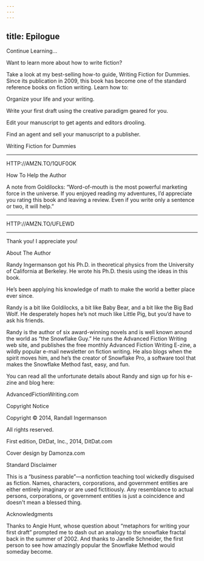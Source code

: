```yaml
---
---
---
```

title: Epilogue
---



Continue Learning...


Want to learn more about how to write fiction?

Take a look at my best-selling how-to guide, Writing Fiction for Dummies. Since its publication in 2009, this book has become one of the standard reference books on fiction writing. Learn how to:

Organize your life and your writing.

Write your first draft using the creative paradigm geared for you.

Edit your manuscript to get agents and editors drooling.

Find an agent and sell your manuscript to a publisher.





Writing Fiction for Dummies



* * *



HTTP://AMZN.TO/1QUF0OK





How To Help the Author


A note from Goldilocks: “Word-of-mouth is the most powerful marketing force in the universe. If you enjoyed reading my adventures, I’d appreciate you rating this book and leaving a review. Even if you write only a sentence or two, it will help.”



* * *



HTTP://AMZN.TO/UFLEWD



* * *



Thank you! I appreciate you!





About The Author


Randy Ingermanson got his Ph.D. in theoretical physics from the University of California at Berkeley. He wrote his Ph.D. thesis using the ideas in this book.

He’s been applying his knowledge of math to make the world a better place ever since.

Randy is a bit like Goldilocks, a bit like Baby Bear, and a bit like the Big Bad Wolf. He desperately hopes he’s not much like Little Pig, but you’d have to ask his friends.

Randy is the author of six award-winning novels and is well known around the world as “the Snowflake Guy.” He runs the Advanced Fiction Writing web site, and publishes the free monthly Advanced Fiction Writing E-zine, a wildly popular e-mail newsletter on fiction writing. He also blogs when the spirit moves him, and he’s the creator of Snowflake Pro, a software tool that makes the Snowflake Method fast, easy, and fun.

You can read all the unfortunate details about Randy and sign up for his e-zine and blog here:





AdvancedFictionWriting.com





Copyright Notice


Copyright © 2014, Randall Ingermanson

All rights reserved.





First edition, DitDat, Inc., 2014, DitDat.com

Cover design by Damonza.com





Standard Disclaimer


This is a “business parable”—a nonfiction teaching tool wickedly disguised as fiction. Names, characters, corporations, and government entities are either entirely imaginary or are used fictitiously. Any resemblance to actual persons, corporations, or government entities is just a coincidence and doesn't mean a blessed thing.





Acknowledgments


Thanks to Angie Hunt, whose question about “metaphors for writing your first draft” prompted me to dash out an analogy to the snowflake fractal back in the summer of 2002. And thanks to Janelle Schneider, the first person to see how amazingly popular the Snowflake Method would someday become.